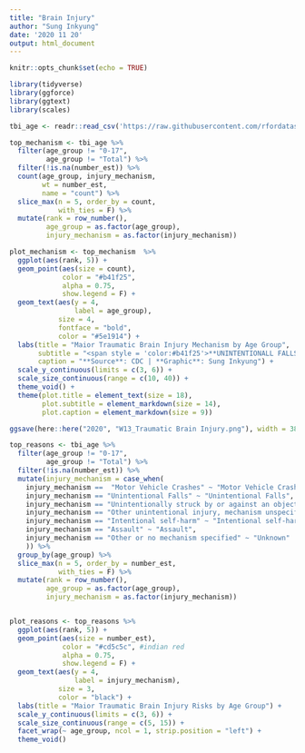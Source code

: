 ```yaml
---
title: "Brain Injury"
author: "Sung Inkyung"
date: '2020 11 20'
output: html_document
---
```


```r
knitr::opts_chunk$set(echo = TRUE)
```

```r
library(tidyverse)
library(ggforce)
library(ggtext)
library(scales)
```

```r
tbi_age <- readr::read_csv('https://raw.githubusercontent.com/rfordatascience/tidytuesday/master/data/2020/2020-03-24/tbi_age.csv')

```

```r
top_mechanism <- tbi_age %>% 
  filter(age_group != "0-17",
         age_group != "Total") %>% 
  filter(!is.na(number_est)) %>% 
  count(age_group, injury_mechanism, 
        wt = number_est,
        name = "count") %>% 
  slice_max(n = 5, order_by = count,
            with_ties = F) %>% 
  mutate(rank = row_number(),
         age_group = as.factor(age_group),
         injury_mechanism = as.factor(injury_mechanism))
```


```r
plot_mechanism <- top_mechanism  %>% 
  ggplot(aes(rank, 5)) +
  geom_point(aes(size = count), 
             color = "#b41f25", 
             alpha = 0.75,
             show.legend = F) +
  geom_text(aes(y = 4, 
                label = age_group), 
            size = 4, 
            fontface = "bold",
            color = "#5e1914") +
  labs(title = "Maior Traumatic Brain Injury Mechanism by Age Group",
       subtitle = "<span style = 'color:#b41f25'>**UNINTENTIONALL FALLS**</span> is a major cause happening to the **old** and **baby** most frequently",
       caption = "**Source**: CDC | **Graphic**: Sung Inkyung") +
  scale_y_continuous(limits = c(3, 6)) +
  scale_size_continuous(range = c(10, 40)) +
  theme_void() +
  theme(plot.title = element_text(size = 18),
        plot.subtitle = element_markdown(size = 14),
        plot.caption = element_markdown(size = 9))

ggsave(here::here("2020", "W13_Traumatic Brain Injury.png"), width = 38, height = 8, units = "cm")
```

```r
top_reasons <- tbi_age %>% 
  filter(age_group != "0-17",
         age_group != "Total") %>% 
  filter(!is.na(number_est)) %>% 
  mutate(injury_mechanism = case_when(
    injury_mechanism ==  "Motor Vehicle Crashes" ~ "Motor Vehicle Crashes",
    injury_mechanism == "Unintentional Falls" ~ "Unintentional Falls", 
    injury_mechanism == "Unintentionally struck by or against an object" ~ "Struck By/Against",
    injury_mechanism == "Other unintentional injury, mechanism unspecified" ~ "Unintentional Injury", 
    injury_mechanism == "Intentional self-harm" ~ "Intentional self-harm", 
    injury_mechanism == "Assault" ~ "Assault",
    injury_mechanism == "Other or no mechanism specified" ~ "Unknown"
    )) %>% 
  group_by(age_group) %>% 
  slice_max(n = 5, order_by = number_est,
            with_ties = F) %>% 
  mutate(rank = row_number(),
         age_group = as.factor(age_group),
         injury_mechanism = as.factor(injury_mechanism))


plot_reasons <- top_reasons %>% 
  ggplot(aes(rank, 5)) +
  geom_point(aes(size = number_est), 
             color = "#cd5c5c", #indian red
             alpha = 0.75,
             show.legend = F) +
  geom_text(aes(y = 4, 
                label = injury_mechanism),
            size = 3, 
            color = "black") +
  labs(title = "Maior Traumatic Brain Injury Risks by Age Group") +
  scale_y_continuous(limits = c(3, 6)) +
  scale_size_continuous(range = c(5, 15)) +
  facet_wrap(~ age_group, ncol = 1, strip.position = "left") +
  theme_void()

```

